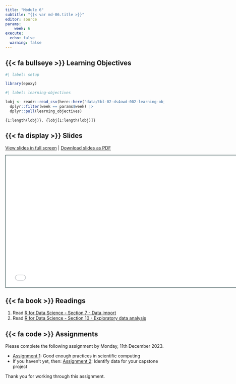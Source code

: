 ```yaml
---
title: "Module 6"
subtitle: "{{< var md-06.title >}}"
editor: source
params:
    week: 6
execute: 
  echo: false
  warning: false
---
```


## {{< fa bullseye >}} Learning Objectives

```r
#| label: setup

library(epoxy)
```

```r
#| label: learning-objectives

lobj <- readr::read_csv(here::here("data/tbl-02-ds4owd-002-learning-objectives.csv")) |> 
  dplyr::filter(week == params$week) |>
  dplyr::pull(learning_objectives)

```

```epoxy
{1:length(lobj)}. {lobj[1:length(lobj)]}
```

## {{< fa display >}} Slides

[View slides in full screen](../slides/lec-06-vectors.html) | [Download slides as PDF](https://github.com/ds4owd-001/website/raw/main/slides/lec-06-vectors.pdf)

```{=html}
<iframe class="slide-deck" src="../slides/lec-06-vectors.html" height="420" width="747" style="border: 1px solid #123233;"></iframe>
```


## {{< fa book >}} Readings

1. Read [R for Data Science - Section 7 - Data import](https://r4ds.hadley.nz/data-import)  
2. Read [R for Data Science - Section 10 - Exploratory data analysis](https://r4ds.hadley.nz/eda)  

## {{< fa code >}} Assignments

Please complete the following assignment by Monday, 11th December 2023. 

-   [Assignment 1](../assignments/md-06/am-06-1-reading.qmd): Good enough practices in scientific computing
-   If you haven't yet, then: [Assignment 2](../assignments/md-05/am-05-1-project-data.qmd): Identify data for your capstone project

Thank you for working through this assignment. 


